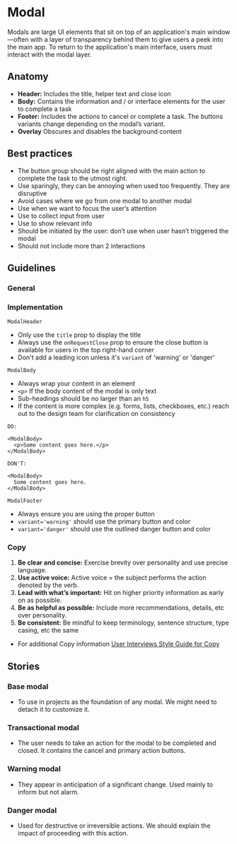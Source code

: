 
# Modal

Modals are large UI elements that sit on top of an application's main window—often with a layer of transparency behind them to give users a peek into the main app. 
To return to the application's main interface, users must interact with the modal layer.

<ArgsTable of={Modal} />

## Anatomy

- **Header:** Includes the title, helper text and close icon
- **Body:** Contains the information and / or interface elements for the user to complete a task
- **Footer:**  Includes the actions to cancel or complete a task. The buttons variants change depending on the modal’s variant. 
- **Overlay** Obscures and disables the background content

## Best practices

- The button group should be right aligned with the main action to complete the task to the utmost right.
- Use sparingly, they can be annoying when used too frequently. They are disruptive
- Avoid cases where we go from one modal to another modal
- Use when we want to focus the user’s attention
- Use to collect input from user
- Use to show relevant info
- Should be initiated by the user: don’t use when user hasn’t triggered the modal
- Should not include more than 2 interactions

## Guidelines 

### General

### Implementation

`ModalHeader` 
- Only use the `title` prop to display the title
- Always use the `onRequestClose` prop to ensure the close button is available for users in the top right-hand corner
- Don't add a leading icon unless it's `variant` of 'warning' or 'danger'

`ModalBody`
- Always wrap your content in an element 
-  `<p>` If the body content of the modal is only text 
- Sub-headings should be no larger than an `h5`
- If the content is more complex (e.g. forms, lists, checkboxes, etc.) reach out to the design team for clarification on consistency

```
DO: 

<ModalBody>
  <p>Some content goes here.</p>
</ModalBody>

DON'T:

<ModalBody>
  Some content goes here.
</ModalBody>

```

`ModalFooter`
- Always ensure you are using the proper button 
- `variant='warning'` should use the primary button and color 
- `variant='danger'` should use the outlined danger button and color 

### Copy 
1. **Be clear and concise:** Exercise brevity over personality and use precise language.
2. **Use active voice:** Active voice = the subject performs the action denoted by the verb.
3. **Lead with what’s important:** Hit on higher priority information as early on as possible.
4. **Be as helpful as possible:** Include more recommendations, details, etc over personality.
5. **Be consistent:** Be mindful to keep terminology, sentence structure, type casing, etc the same
- For additional Copy information [User Interviews Style Guide for Copy](https://docs.google.com/document/d/1cP9svm0tzM_e5JonUMr1HPEgcnlo__S8t0wd3Xi3i5w/view)

## Stories

### Base modal

- To use in projects as the foundation of any modal. We might need to detach it to customize it.

### Transactional modal

- The user needs to take an action for the modal to be completed and closed. It contains the cancel and primary action buttons.

### Warning modal 

- They appear in anticipation of a significant change. Used mainly to inform but not alarm.

### Danger modal 

- Used for destructive or irreversible actions. We should explain the impact of proceeding with this action.

